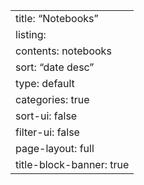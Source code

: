 ---
title: "Notebooks"
listing:
  contents: notebooks
  sort: "date desc"
  type: default
  categories: true
  sort-ui: false
  filter-ui: false
page-layout: full
title-block-banner: true
---